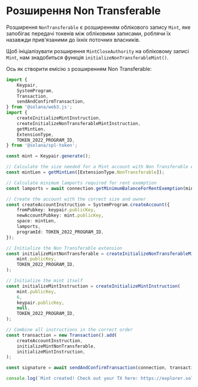 
# Розширення Non Transferable

Розширення `NonTransferable` є розширенням облікового запису `Mint`, яке запобігає передачі токенів між обліковими записами, роблячи їх назавжди прив'язаними до їхніх поточних власників.

<ArticleSection name="Initializing the Mint Account" id="initializing-the-mint-account" level="h2" />

Щоб ініціалізувати розширення `MintCloseAuthority` на обліковому записі `Mint`, нам знадобиться функція `initializeNonTransferableMint()`.

Ось як створити емісію з розширенням Non Transferable:

```ts
import {
    Keypair,
    SystemProgram,
    Transaction,
    sendAndConfirmTransaction,
} from '@solana/web3.js';
import {
    createInitializeMintInstruction,
    createInitializeNonTransferableMintInstruction,
    getMintLen,
    ExtensionType,
    TOKEN_2022_PROGRAM_ID,
} from '@solana/spl-token';

const mint = Keypair.generate();

// Calculate the size needed for a Mint account with Non Transferable extension
const mintLen = getMintLen([ExtensionType.NonTransferable]);

// Calculate minimum lamports required for rent exemption
const lamports = await connection.getMinimumBalanceForRentExemption(mintLen);

// Create the account with the correct size and owner
const createAccountInstruction = SystemProgram.createAccount({
    fromPubkey: keypair.publicKey,
    newAccountPubkey: mint.publicKey,
    space: mintLen,
    lamports,
    programId: TOKEN_2022_PROGRAM_ID,
});

// Initialize the Non Transferable extension
const initializeMintNonTransferable = createInitializeNonTransferableMintInstruction(
    mint.publicKey,
    TOKEN_2022_PROGRAM_ID,
);

// Initialize the mint itself
const initializeMintInstruction = createInitializeMintInstruction(
    mint.publicKey,
    6,
    keypair.publicKey,
    null,
    TOKEN_2022_PROGRAM_ID,
);

// Combine all instructions in the correct order
const transaction = new Transaction().add(
    createAccountInstruction,
    initializeMintNonTransferable,
    initializeMintInstruction,
);

const signature = await sendAndConfirmTransaction(connection, transaction, [keypair, mint]);

console.log(`Mint created! Check out your TX here: https://explorer.solana.com/tx/${signature}?cluster=devnet`);
```